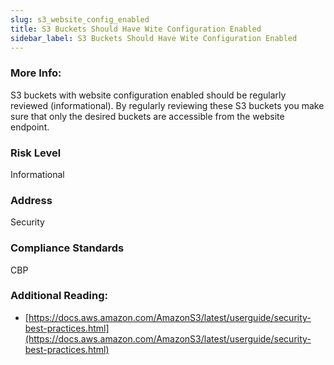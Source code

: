 ```yaml
---
slug: s3_website_config_enabled
title: S3 Buckets Should Have Wite Configuration Enabled
sidebar_label: S3 Buckets Should Have Wite Configuration Enabled
---
```


### More Info:

S3 buckets with website configuration enabled should be regularly reviewed (informational). By regularly reviewing these S3 buckets you make sure that only the desired buckets are accessible from the website endpoint.

### Risk Level

Informational

### Address

Security

### Compliance Standards

CBP

### Additional Reading:

- [https://docs.aws.amazon.com/AmazonS3/latest/userguide/security-best-practices.html](https://docs.aws.amazon.com/AmazonS3/latest/userguide/security-best-practices.html) 

